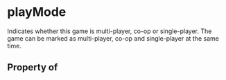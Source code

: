 # playMode

Indicates whether this game is multi-player, co-op or single-player.  The game can be marked as multi-player, co-op and single-player at the same time.

## Property of



